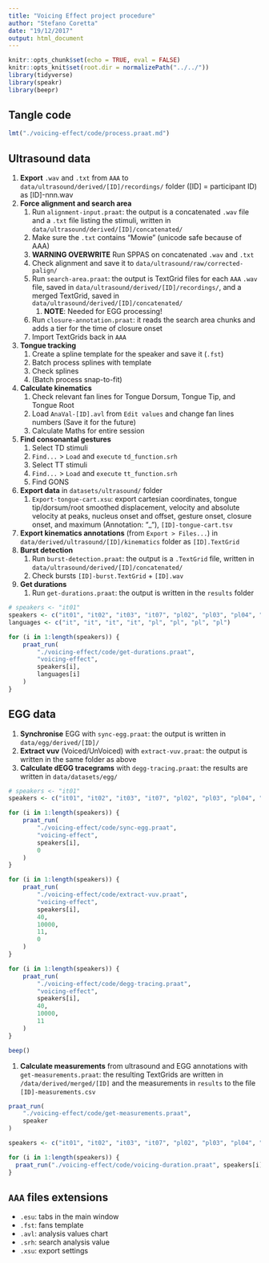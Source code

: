 ```yaml
---
title: "Voicing Effect project procedure"
author: "Stefano Coretta"
date: "19/12/2017"
output: html_document
---
```


```r
knitr::opts_chunk$set(echo = TRUE, eval = FALSE)
knitr::opts_knit$set(root.dir = normalizePath("../../"))
library(tidyverse)
library(speakr)
library(beepr)
```

## Tangle code

```r
lmt("./voicing-effect/code/process.praat.md")
```


## Ultrasound data

1. **Export** `.wav` and `.txt` from `AAA` to `data/ultrasound/derived/[ID]/recordings/` folder ([ID] = participant ID) as [ID]-nnn.wav
1. **Force alignment and search area**
    1. Run `alignment-input.praat`: the output is a concatenated `.wav` file and a `.txt` file listing the stimuli, written in `data/ultrasound/derived/[ID]/concatenated/`
    1. Make sure the `.txt` contains "Mowie" (unicode safe because of AAA)
    1. **WARNING OVERWRITE** Run SPPAS on concatenated `.wav` and `.txt`
    1. Check alignment and save it to `data/ultrasound/raw/corrected-palign/`
    1. Run `search-area.praat`: the output is TextGrid files for each `AAA` `.wav` file, saved in `data/ultrasound/derived/[ID]/recordings/`, and a merged TextGrid, saved in `data/ultrasound/derived/[ID]/concatenated/`
        1. **NOTE**: Needed for EGG processing!
    1. Run `closure-annotation.praat`: it reads the search area chunks and adds a tier for the time of closure onset
    1. Import TextGrids back in `AAA`
1. **Tongue tracking**
    1. Create a spline template for the speaker and save it (`.fst`)
    1. Batch process splines with template
    1. Check splines
    1. (Batch process snap-to-fit)
1. **Calculate kinematics**
    1. Check relevant fan lines for Tongue Dorsum, Tongue Tip, and Tongue Root
    1. Load `AnaVal-[ID].avl` from `Edit values` and change fan lines numbers (Save it for the future)
    1. Calculate Maths for entire session
1. **Find consonantal gestures**
    1. Select TD stimuli
    1. `Find...` > `Load` and `execute` `td_function.srh`
    1. Select TT stimuli
    1. `Find...` > `Load` and `execute` `tt_function.srh`
    1. Find GONS
1. **Export data** in `datasets/ultrasound/` folder
    1. `Export-tongue-cart.xsu`: export cartesian coordinates, tongue tip/dorsum/root smoothed displacement, velocity and absolute velocity at peaks, nucleus onset and offset, gesture onset, closure onset, and maximum (Annotation: "_"), `[ID]-tongue-cart.tsv`
1. **Export kinematics annotations** (from `Export > Files...`) in `data/derived/ultrasound/[ID]/kinematics` folder as `[ID].TextGrid`
1. **Burst detection**
    1. Run `burst-detection.praat`: the output is a `.TextGrid` file, written in `data/ultrasound/derived/[ID]/concatenated/`
    1. Check bursts `[ID]-burst.TextGrid` + `[ID].wav`
1. **Get durations**
    1. Run `get-durations.praat`: the output is written in the `results` folder
   
```r
# speakers <- "it01"
speakers <- c("it01", "it02", "it03", "it07", "pl02", "pl03", "pl04", "pl05")
languages <- c("it", "it", "it", "it", "pl", "pl", "pl", "pl")

for (i in 1:length(speakers)) {
    praat_run(
        "./voicing-effect/code/get-durations.praat",
        "voicing-effect",
        speakers[i],
        languages[i]
    )
}
```


## EGG data

1. **Synchronise** EGG with `sync-egg.praat`: the output is written in `data/egg/derived/[ID]/`
1. **Extract vuv** (Voiced/UnVoiced) with `extract-vuv.praat`: the output is written in the same folder as above
1. **Calculate dEGG tracegrams** with `degg-tracing.praat`: the results are written in `data/datasets/egg/`

```r
# speakers <- "it01"
speakers <- c("it01", "it02", "it03", "it07", "pl02", "pl03", "pl04", "pl05")

for (i in 1:length(speakers)) {
    praat_run(
        "./voicing-effect/code/sync-egg.praat",
        "voicing-effect",
        speakers[i],
        0
    )
}

for (i in 1:length(speakers)) {
    praat_run(
        "./voicing-effect/code/extract-vuv.praat",
        "voicing-effect",
        speakers[i],
        40,
        10000,
        11,
        0
    )
}

for (i in 1:length(speakers)) {
    praat_run(
        "./voicing-effect/code/degg-tracing.praat",
        "voicing-effect",
        speakers[i],
        40,
        10000,
        11
    )
}

beep()
```

1. **Calculate measurements** from ultrasound and EGG annotations with `get-measurements.praat`: the resulting TextGrids are written in `/data/derived/merged/[ID]` and the measurements in `results` to the file `[ID]-measurements.csv`

```r
praat_run(
    "./voicing-effect/code/get-measurements.praat",
    speaker
)
```

```r
speakers <- c("it01", "it02", "it03", "it07", "pl02", "pl03", "pl04", "pl05")

for (i in 1:length(speakers)) {
  praat_run("./voicing-effect/code/voicing-duration.praat", speakers[i])
}
```


## `AAA` files extensions
* `.esu`: tabs in the main window
* `.fst`: fans template
* `.avl`: analysis values chart
* `.srh`: search analysis value
* `.xsu`: export settings
